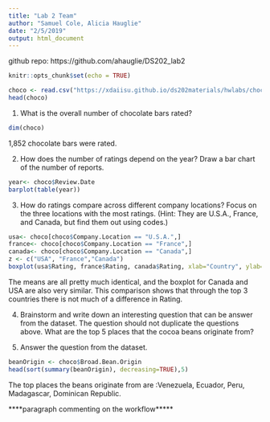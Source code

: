 ```yaml
---
title: "Lab 2 Team"
author: "Samuel Cole, Alicia Hauglie"
date: "2/5/2019"
output: html_document
---
```


github repo: https://github.com/ahauglie/DS202_lab2


```r
knitr::opts_chunk$set(echo = TRUE)
```

```r
choco <- read.csv("https://xdaiisu.github.io/ds202materials/hwlabs/choco.csv")
head(choco)
```

1. What is the overall number of chocolate bars rated?
``` r
dim(choco)
```

1,852 chocolate bars were rated. 



2. How does the number of ratings depend on the year? Draw a bar chart of the number of reports.
``` r
year<- choco$Review.Date
barplot(table(year))
```
3. How do ratings compare across different company locations? Focus on the three locations with the most ratings. (Hint: They are U.S.A., France, and Canada, but find them out using codes.)
```r

usa<- choco[choco$Company.Location == "U.S.A.",]
france<- choco[choco$Company.Location == "France",]
canada<- choco[choco$Company.Location == "Canada",]
z <- c("USA", "France","Canada") 
boxplot(usa$Rating, france$Rating, canada$Rating, xlab="Country", ylab="Rating", main="Rating Distribution of Top 3 Countries", names = z)
```
The means are all pretty much identical, and the boxplot for Canada and USA are also very similar. This comparison shows that through the top 3 countries there is not much of a difference in Rating. 

4. Brainstorm and write down an interesting question that can be answer from the dataset. The question should not duplicate the questions above.
What are the top 5 places that the cocoa beans originate from?


5. Answer the question from the dataset.
```r
beanOrigin <- choco$Broad.Bean.Origin
head(sort(summary(beanOrigin), decreasing=TRUE),5)
```
The top places the beans originate from are :Venezuela, Ecuador, Peru, Madagascar, Dominican Republic.

****paragraph commenting on the workflow*****